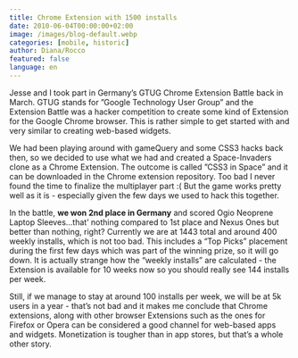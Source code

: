 ```yaml
---
title: Chrome Extension with 1500 installs
date: 2010-06-04T00:00:00+02:00
image: /images/blog-default.webp
categories: [mobile, historic]
author: Diana/Rocco
featured: false
language: en
---
```


<div class="entry-content">
Jesse and I took part in Germany’s GTUG Chrome Extension Battle back in March. GTUG stands for ”Google Technology User Group” and the Extension Battle was a hacker competition to create some kind of Extension for the Google Chrome browser. This is rather simple to get started with and very similar to creating web-based widgets.

 

We had been playing around with gameQuery and some CSS3 hacks back then, so we decided to use what we had and created a Space-Invaders clone as a Chrome Extension. The outcome is called ”CSS3 in Space” and it can be downloaded in the Chrome extension repository. Too bad I never found the time to finalize the multiplayer part :( But the game works pretty well as it is - especially given the few days we used to hack this together.

 

In the battle, **we won 2nd place in Germany**  and scored Ogio Neoprene Laptop Sleeves...that’ nothing compared to 1st place and Nexus Ones but better than nothing, right? Currently we are at 1443 total and around 400 weekly installs, which is not too bad. This includes a “Top Picks” placement during the first few days which was part of the winning prize, so it will go down. It is actually strange how the “weekly installs” are calculated - the Extension is available for 10 weeks now so you should really see 144 installs per week.

 

Still, if we manage to stay at around 100 installs per week, we will be at 5k users in a year - that’s not bad and it makes me conclude that Chrome extensions, along with other browser Extensions such as the ones for Firefox or Opera can be considered a good channel for web-based apps and widgets. Monetization is tougher than in app stores, but that’s a whole other story.
</div>

